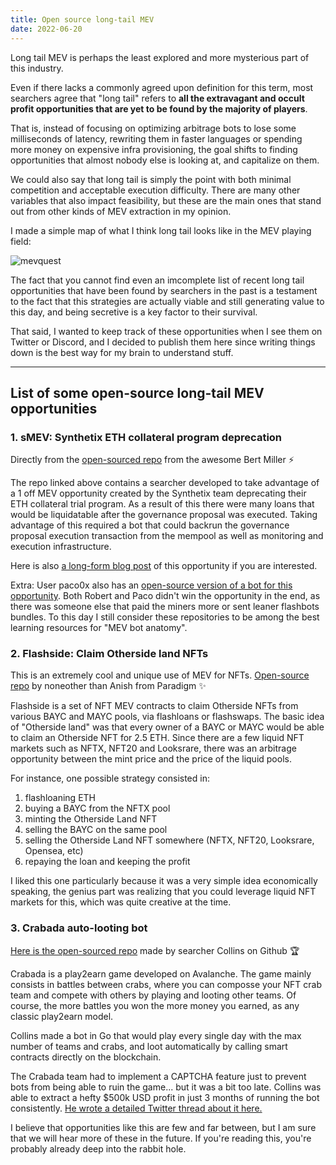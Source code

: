 ```yaml
---
title: Open source long-tail MEV
date: 2022-06-20
---
```


Long tail MEV is perhaps the least explored and more mysterious part of this industry.

Even if there lacks a commonly agreed upon definition for this term, most searchers agree that "long tail" refers to
**all the extravagant and occult profit opportunities that are yet to be found by the majority of players**.

That is, instead of focusing on optimizing arbitrage bots to lose some milliseconds of latency,
rewriting them in faster languages or spending more money on expensive infra provisioning,
the goal shifts to finding opportunities that almost nobody else is looking at, and capitalize on them.

We could also say that long tail is simply the point with both minimal competition and acceptable execution difficulty.
There are many other variables that also impact feasibility, but these are the main ones that stand out
from other kinds of MEV extraction in my opinion.

I made a simple map of what I think long tail looks like in the MEV playing field:

![mevquest](/assets/quest_mev.png)

The fact that you cannot find even an imcomplete list of recent long tail opportunities
that have been found by searchers in the past is a testament to the fact that this
strategies are actually viable and still generating value to this day, and being secretive is
a key factor to their survival.

That said, I wanted to keep track of these opportunities when I see them on Twitter or Discord, and I decided to publish
them here since writing things down is the best way for my brain to understand stuff.

---

## List of some open-source long-tail MEV opportunities

### 1. sMEV: Synthetix ETH collateral program deprecation

Directly from the [open-sourced repo](https://github.com/bertmiller/sMEV) from the awesome Bert Miller ⚡️

The repo linked above contains a searcher developed to take advantage of a 1 off MEV opportunity created by the
Synthetix team deprecating their ETH collateral trial program. As a result of this there were many loans
that would be liquidatable after the governance proposal was executed. Taking advantage of this required
a bot that could backrun the governance proposal execution transaction from the mempool as well as monitoring
and execution infrastructure.

Here is also [a long-form blog post](https://bertcmiller.com/2021/09/05/mev-synthetix.html) of this opportunity
if you are interested.

Extra: User paco0x also has an [open-source version of a bot for this opportunity](https://github.com/paco0x/snx-liquidator).
Both Robert and Paco didn't win the opportunity in the end, as there was someone else
that paid the miners more or sent leaner flashbots bundles. To this day I still consider these repositories
to be among the best learning resources for "MEV bot anatomy".

### 2. Flashside: Claim Otherside land NFTs

This is an extremely cool and unique use of MEV for NFTs. [Open-source repo](https://github.com/Anish-Agnihotri/flashside)
by noneother than Anish from Paradigm ✨

Flashside is a set of NFT MEV contracts to claim Otherside NFTs from various BAYC and MAYC pools,
via flashloans or flashswaps. The basic idea of "Otherside land" was that every owner of a BAYC or MAYC would be able
to claim an Otherside NFT for 2.5 ETH. Since there are a few liquid NFT markets such as NFTX, NFT20 and Looksrare,
there was an arbitrage opportunity between the mint price and the price of the liquid pools.

For instance, one possible strategy consisted in:

1. flashloaning ETH
2. buying a BAYC from the NFTX pool
3. minting the Otherside Land NFT
4. selling the BAYC on the same pool
5. selling the Otherside Land NFT somewhere (NFTX, NFT20, Looksrare, Opensea, etc)
6. repaying the loan and keeping the profit

I liked this one particularly because it was a very simple idea economically speaking, the genius part was
realizing that you could leverage liquid NFT markets for this, which was quite creative at the time.

### 3. Crabada auto-looting bot

[Here is the open-sourced repo](https://github.com/C-ollins/crabada) made by searcher Collins on Github 🏆

Crabada is a play2earn game developed on Avalanche. The game mainly consists in battles between crabs, where
you can composse your NFT crab team and compete with others by playing and looting other teams.
Of course, the more battles you won the more money you earned, as any classic play2earn model.

Collins made a bot in Go that would play every single day with the max number of teams and crabs,
and loot automatically by calling smart contracts directly on the blockchain.

The Crabada team had to implement a CAPTCHA feature just to prevent bots from being able to ruin the game...
but it was a bit too late. Collins was able to extract a hefty $500k USD profit in just 3 months of running the bot
consistently. [He wrote a detailed Twitter thread about it here.](https://twitter.com/beansgum/status/1525861327490646017)

I believe that opportunities like this are few and far between, but I am sure that we will hear more of these in the future.
If you're reading this, you're probably already deep into the rabbit hole.

